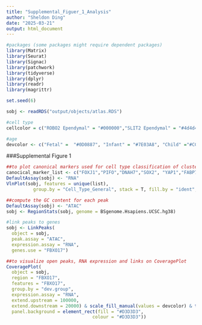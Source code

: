 ```yaml
---
title: "Supplemental_Figuer_1_Analysis"
author: "Sheldon Ding"
date: "2025-03-21"
output: html_document
---
```


```r
#packages (some packages might require dependent packages)
library(Matrix)
library(Seurat)
library(Signac)
library(patchwork)
library(tidyverse)
library(dplyr)
library(readr)
library(magrittr)
```

```r
set.seed(6)
```

```r
sobj <- readRDS("output/objects/atlas.RDS")
```

```r
#cell type
cellcolor = c("ROBO2 Ependymal" = "#000000","SLIT2 Ependymal" = "#4d4d4d","Radial Glia" =  "#fcff5d", "Transit Amplifying Cell" = "#DFFF00","PAX3 Neuroblast" = "#7dfc00", "PAX3 Neuron" ="#90EE90", "HOXB3 Neuroblast" = "#0ec434", "Motor Neuron" = "#006400","OPC" = "#0096FF", "Fetal COP" = "#00FFFF", "COP" = "#A7C7E7","Early OL" = "#3998f5","OL" = "#1F51FF", "Astrocyte" = "orange", "Mesenchymal" = "#b732cc", "Immune" = "#FF1493", "Endothelial" = "#000080",  "Erythroblast" = "#37294f", "Pericyte" = "#6E260E")

#age
devcolor <- c("Fetal" =  "#0D0887", "Infant" = "#7E03A8", "Child" ="#CC4678","Adolescent" = "#F89441","Adult" = "#F0F921")
```


###Supplemental Figure 1
```r
##to plot canonical markers used for cell type classification of clusters on ViolinPlot
canocical_marker_list <- c("FOXJ1","PIFO","DNAH7","SOX2", "YAP1","FABP7","TNC","SOX2", "CENPF","TOP2A","PAX3","HOXB3","DCX", "MAP2","TUBB3","STMN2","RBFOX3","AQP4","ALDH1L1","PDGFRA","OLIG2","BCAS1","SOX10","PLP1","TCF7L2","MYRF","PLP1","MBP","CNP","MOBP","LUM","PTPRC","P2RY12","PECAM1","SLC4A1", "GYPA","PDGFRB")
DefaultAssay(sobj) <- "RNA"
VlnPlot(sobj, features = unique(list), 
          group.by = "Cell_Type_General", stack = T, fill.by = "ident", flip = F, cols = cellcolor)
```

```r
##compute the GC content for each peak
DefaultAssay(sobj) <- "ATAC"
sobj <- RegionStats(sobj, genome = BSgenome.Hsapiens.UCSC.hg38)

#link peaks to genes
sobj <- LinkPeaks(
  object = sobj,
  peak.assay = "ATAC",
  expression.assay = "RNA",
  genes.use = "FBXO17")

##to visualize open peaks, RNA expression and links on CoveragePlot
CoveragePlot(
  object = sobj,
  region = "FBXO17",
  features = "FBXO17",
  group.by = "dev.group",
  expression.assay = "RNA",
  extend.upstream = 100000,
  extend.downstream = 20000) & scale_fill_manual(values = devcolor) & theme(
  panel.background = element_rect(fill = "#D3D3D3",
                                colour = "#D3D3D3"))
```










